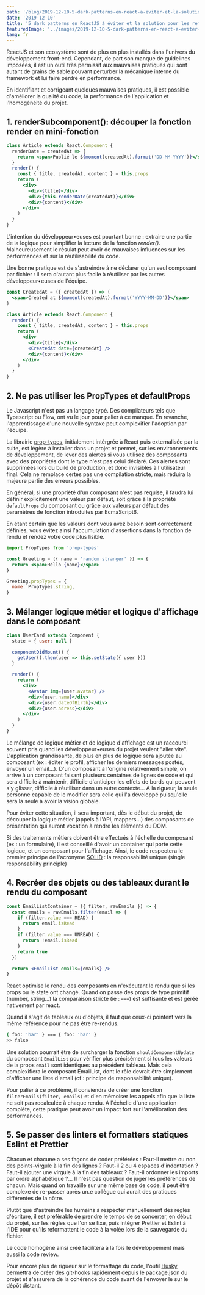 ```yaml
---
path: '/blog/2019-12-10-5-dark-patterns-en-react-a-eviter-et-la-solution-pour-les-refacto'
date: '2019-12-10'
title: '5 dark patterns en ReactJS à éviter et la solution pour les refacto'
featuredImage: '../images/2019-12-10-5-dark-patterns-en-react-a-eviter-et-la-solution-pour-les-refacto/darkpattern.jpg'
lang: fr
---
```


ReactJS et son ecosystème sont de plus en plus installés dans l'univers du développement front-end. Cependant, de part son manque de guidelines imposées, il est un outil très permissif aux mauvaises pratiques qui sont autant de grains de sable pouvant perturber la mécanique interne du framework et lui faire perdre en performance.

En identifiant et corrigeant quelques mauvaises pratiques, il est possible d'améliorer la qualité du code, la performance de l'application et l'homogénéité du projet.

## 1. renderSubcomponent(): découper la fonction render en mini-fonction

```jsx
class Article extends React.Component {
  renderDate = createdAt => {
    return <span>Publié le ${moment(createdAt).format('DD-MM-YYYY')}</span>
  }
  render() {
    const { title, createdAt, content } = this.props
    return (
      <div>
        <div>{title}</div>
        <div>{this.renderDate(createdAt)}</div>
        <div>{content}</div>
      </div>
    )
  }
}
```

L'intention du développeur•euses est pourtant bonne : extraire une partie de la logique pour simplifier la lecture de la fonction _render()_. Malheureusement le résulat peut avoir de mauvaises influences sur les performances et sur la réutilisabilité du code.

Une bonne pratique est de s'astreindre à ne déclarer qu'un seul composant par fichier : il sera d'autant plus facile à réutiliser par les autres développeur•euses de l'équipe.

```jsx
const CreatedAt = ({ createdAt }) => (
  <span>Created at ${moment(createdAt).format('YYYY-MM-DD')}</span>
)

class Article extends React.Component {
  render() {
    const { title, createdAt, content } = this.props
    return (
      <div>
        <div>{title}</div>
        <CreatedAt date={createdAt} />
        <div>{content}</div>
      </div>
    )
  }
}
```

## 2. Ne pas utiliser les PropTypes et defaultProps

Le Javascript n'est pas un langage typé. Des compilateurs tels que Typescript ou Flow, ont vu le jour pour palier à ce manque. En revanche, l'apprentissage d'une nouvelle syntaxe peut complexifier l'adoption par l'équipe.

La librairie [prop-types](https://fr.reactjs.org/docs/typechecking-with-proptypes.html), initialement intérgrée à React puis externalisée par la suite, est légère à installer dans un projet et permet, sur les environnements de développement, de lever des alertes si vous utilisez des composants avec des propriétés dont le type n'est pas celui déclaré. Ces alertes sont supprimées lors du build de production, et donc invisibles à l'utilisateur final. Cela ne remplace certes pas une compilation stricte, mais réduira la majeure partie des erreurs possibles.

En général, si une propriété d'un composant n'est pas requise, il faudra lui définir explicitement une valeur par défaut, soit grâce à la propriété `defaultProps` du composant ou grâce aux valeurs par défaut des paramètres de fonction introduites par EcmaScript6.

En étant certain que les valeurs dont vous avez besoin sont correctement définies, vous évitez ainsi l'accumulation d'assertions dans la fonction de rendu et rendez votre code plus lisible.

```jsx
import PropTypes from 'prop-types'

const Greeting = ({ name = 'random stranger' }) => {
  return <span>Hello {name}</span>
}

Greeting.propTypes = {
  name: PropTypes.string,
}
```

## 3. Mélanger logique métier et logique d'affichage dans le composant

```jsx
class UserCard extends Component {
  state = { user: null }

  componentDidMount() {
    getUser().then(user => this.setState({ user }))
  }

  render() {
    return (
      <div>
        <Avatar img={user.avatar} />
        <div>{user.name}</div>
        <div>{user.dateOfBirth}</div>
        <div>{user.adress}</div>
      </div>
    )
  }
}
```

Le mélange de logique métier et de logique d'affichage est un raccourci souvent pris quand les développeur•euses du projet veulent "aller vite". L'application grandissante, de plus en plus de logique sera ajoutée au composant (ex : éditer le profil, afficher les derniers messages postés, envoyer un email...). D'un composant à l'origine relativement simple, on arrive à un composant faisant plusieurs centaines de lignes de code et qui sera difficile à maintenir, difficile d'anticiper les effets de bords qui peuvent s'y glisser, difficile à réutiliser dans un autre contexte... A la rigueur, la seule personne capable de le modifier sera celle qui l'a développé puisqu'elle sera la seule à avoir la vision globale.

Pour éviter cette situation, il sera important, dès le début du projet, de découper la logique métier (appels à l'API, mappers...) des composants de présentation qui auront vocation à rendre les éléments du DOM.

Si des traitements métiers doivent être effectués à l'échelle du composant (ex : un formulaire), il est conseillé d'avoir un container qui porte cette logique, et un composant pour l'affichage. Ainsi, le code respectera le premier principe de l'acronyme [SOLID](<https://fr.wikipedia.org/wiki/SOLID_(informatique)>) : la responsabilité unique (single responsability principle)

## 4. Recréer des objets ou des tableaux durant le rendu du composant

```jsx
const EmailListContainer = ({ filter, rawEmails }) => {
  const emails = rawEmails.filter(email => {
    if (filter.value === READ) {
      return email.isRead
    }
    if (filter.value === UNREAD) {
      return !email.isRead
    }
    return true
  })

  return <EmailList emails={emails} />
}
```

React optimise le rendu des composants en n'exécutant le rendu que si les props ou le state ont changé. Quand on passe des props de type primitif (number, string...) la comparaison stricte (ie : `===`) est suffisante et est gérée nativement par react.

Quand il s'agit de tableaux ou d'objets, il faut que ceux-ci pointent vers la même référence pour ne pas être re-rendus.

```bash
{ foo: 'bar' } === { foo: 'bar' }
>> false
```

Une solution pourrait être de surcharger la fonction `shouldComponentUpdate` du composant `EmailList` pour vérifier plus précisément si tous les valeurs de la props `email` sont identiques au précédent tableau. Mais cela complexifiera le composant EmailList, dont le rôle devrait être simplement d'afficher une liste d'email (cf : principe de responsabilité unique).

Pour palier à ce problème, il conviendra de créer une fonction `filterEmails(filter, emails)` et d'en mémoiser les appels afin que la liste ne soit pas recalculée à chaque rendu. A l'échelle d'une application complète, cette pratique peut avoir un impact fort sur l'amélioration des performances.

## 5. Se passer des linters et formatters statiques Eslint et Prettier

Chacun et chacune a ses façons de coder préférées : Faut-il mettre ou non des points-virgule à la fin des lignes ? Faut-il 2 ou 4 espaces d'indentation ? Faut-il ajouter une virgule à la fin des tableaux ? Faut-il ordonner les imports par ordre alphabétique ?... Il n'est pas question de juger les préférences de chacun. Mais quand on travaille sur une même base de code, il peut être complexe de re-passer après un.e collègue qui aurait des pratiques différentes de la nôtre.

Plutôt que d'astreindre les humains à respecter manuellement des règles d'écriture, il est préfèrable de prendre le temps de se concerter, en début du projet, sur les règles que l'on se fixe, puis intégrer Prettier et Eslint à l'IDE pour qu'ils reformattent le code à la volée lors de la sauvegarde du fichier.

Le code homogène ainsi créé facilitera à la fois le développement mais aussi la code review.

Pour encore plus de rigueur sur le formattage du code, l'outil [Husky](https://github.com/typicode/husky) permettra de créer des git-hooks rapidement depuis le package.json du projet et s'assurera de la cohérence du code avant de l'envoyer le sur le dépôt distant.
